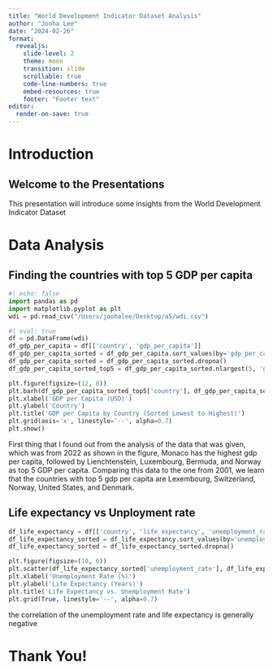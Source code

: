 ```yaml
---
title: "World Development Indicator Dataset Analysis"
author: "Jooha Lee"
date: "2024-02-26"
format:
  revealjs:
    slide-level: 2
    theme: moon
    transition: slide
    scrollable: true
    code-line-numbers: true
    embed-resources: true
    footer: "Footer text"
editor:
  render-on-save: true
---
```


# Introduction

## Welcome to the Presentations

This presentation will introduce some insights from the World Development Indicator Dataset


# Data Analysis

## Finding the countries with top 5 GDP per capita

```python
#| echo: false
import pandas as pd
import matplotlib.pyplot as plt
wdi = pd.read_csv("/Users/joohalee/Desktop/a5/wdi.csv")
```

```python
#| eval: true 
df = pd.DataFrame(wdi)
df_gdp_per_capita = df[['country', 'gdp_per_capita']]
df_gdp_per_capita_sorted = df_gdp_per_capita.sort_values(by='gdp_per_capita', ascending=True)
df_gdp_per_capita_sorted = df_gdp_per_capita_sorted.dropna()
df_gdp_per_capita_sorted_top5 = df_gdp_per_capita_sorted.nlargest(5, 'gdp_per_capita')

plt.figure(figsize=(12, 6))
plt.barh(df_gdp_per_capita_sorted_top5['country'], df_gdp_per_capita_sorted_top5['gdp_per_capita'], color='skyblue')
plt.xlabel('GDP per Capita (USD)')
plt.ylabel('Country')
plt.title('GDP per Capita by Country (Sorted Lowest to Highest)')
plt.grid(axis='x', linestyle='--', alpha=0.7)
plt.show()
```

First thing that I found out from the analysis of the data that was given, which was from 2022 as shown in the figure, Monaco has the highest gdp per capita, followed by Lienchtenstein, Luxembourg, Bermuda, and Norway as top 5 GDP per capita. Comparing this data to the one from 2001, we learn that the countries with top 5 gdp per capita are Lexembourg, Switzerland, Norway, United States, and Denmark.

## Life expectancy vs Unployment rate

```python
df_life_expectancy = df[['country', 'life_expectancy', 'unemployment_rate']]
df_life_expectancy_sorted = df_life_expectancy.sort_values(by='unemployment_rate', ascending=True)
df_life_expectancy_sorted = df_life_expectancy_sorted.dropna()

plt.figure(figsize=(10, 6))
plt.scatter(df_life_expectancy_sorted['unemployment_rate'], df_life_expectancy_sorted['life_expectancy'], color='red', alpha=0.7, edgecolors='black')
plt.xlabel('Unemployment Rate (%)')
plt.ylabel('Life Expectancy (Years)')
plt.title('Life Expectancy vs. Unemployment Rate')
plt.grid(True, linestyle='--', alpha=0.7)
```

the correlation of the unemployment rate and life expectancy is generally negative


# Thank You!
